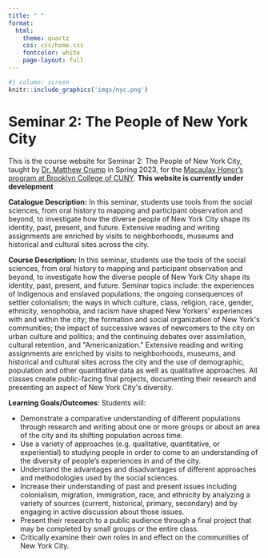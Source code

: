 ```yaml
---
title: " "
format:
  html: 
    theme: quartz
    css: css/home.css
    fontcolor: white
    page-layout: full
---
```


```r
#| column: screen
knitr::include_graphics('imgs/nyc.png')
```

# Seminar 2: The People of New York City

This is the course website for Seminar 2: The People of New York City, taught by [Dr. Matthew Crump](https://crumplab.com) in Spring 2023, for the [Macaulay Honor's program at Brooklyn College of CUNY](https://www.brooklyn.cuny.edu/web/academics/honors-academy/programs/macaulay.php). **This website is currently under development**

**Catalogue Description:** In this seminar, students use tools from the social sciences, from oral history to mapping and participant observation and beyond, to investigate how the diverse people of New York City shape its identity, past, present, and future. Extensive reading and writing assignments are enriched by visits to neighborhoods, museums and historical and cultural sites across the city.

**Course Description:** In this seminar, students use the tools of the social sciences, from oral history to mapping and participant observation and beyond, to investigate how the diverse people of New York City shape its identity, past, present, and future. Seminar topics include: the experiences of Indigenous and enslaved populations; the ongoing consequences of settler colonialism; the ways in which culture, class, religion, race, gender, ethnicity, xenophobia, and racism have shaped New Yorkers\' experiences with and within the city; the formation and social organization of New York\'s communities; the impact of successive waves of newcomers to the city on urban culture and politics; and the continuing debates over assimilation, cultural retention, and \"Americanization.\" Extensive reading and writing assignments are enriched by visits to neighborhoods, museums, and historical and cultural sites across the city and the use of demographic, population and other quantitative data as well as qualitative approaches. All classes create public-facing final projects, documenting their research and presenting an aspect of New York City\'s diversity.

**Learning Goals/Outcomes**: Students will:

-   Demonstrate a comparative understanding of different populations through research and writing about one or more groups or about an area of the city and its shifting population across time.
-   Use a variety of approaches (e.g. qualitative, quantitative, or experiential) to studying people in order to come to an understanding of the diversity of people's experiences in and of the city.
-   Understand the advantages and disadvantages of different approaches and methodologies used by the social sciences.
-   Increase their understanding of past and present issues including colonialism, migration, immigration, race, and ethnicity by analyzing a variety of sources (current, historical, primary, secondary) and by engaging in active discussion about those issues.
-   Present their research to a public audience through a final project that may be completed by small groups or the entire class.
-   Critically examine their own roles in and effect on the communities of New York City.
